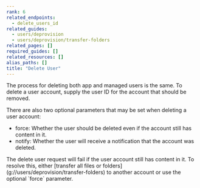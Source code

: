 ```yaml
---
rank: 6
related_endpoints:
  - delete_users_id
related_guides:
  - users/deprovision
  - users/deprovision/transfer-folders
related_pages: []
required_guides: []
related_resources: []
alias_paths: []
title: "Delete User"
---
```

The process for deleting both app and managed users is the same. To delete a
user account, supply the user ID for the account that should be
removed.

<Samples id='delete_users_id' />

There are also two optional parameters that may be set when deleting a user
account:

* force: Whether the user should be deleted even if the account still has content in it.
* notify: Whether the user will receive a notification that the account was deleted.

<Message type='notice'>
  The delete user request will fail if the user account still has content in
  it. To resolve this, either
  [transfer all files or folders](g://users/deprovision/transfer-folders)
  to another account or use the optional `force` parameter.
</Message>
